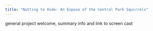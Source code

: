 ```yaml
---
title: "Nutting to Hide: An Expose of the Central Park Squirrels"
---
```


general project welcome, summary info and link to screen cast 
